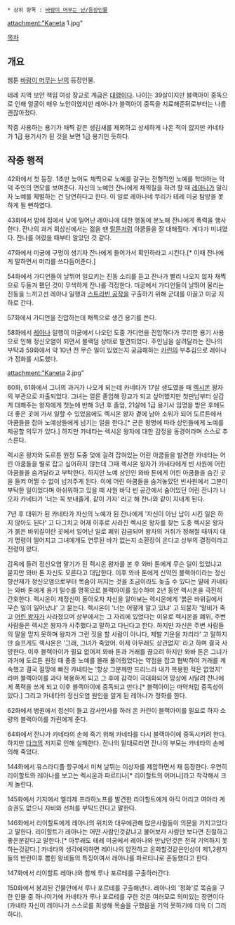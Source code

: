  * 상위 항목 : [[바람이 머무는 난/등장인물]]

attachment:"Kaneta 1.jpg"

[[목차]]

== 개요 ==
웹툰 [[바람이 머무는 난]]의 등장인물.

테레 지역 보안 책임 여성 장교로 계급은 [[대령]]이다. 나이는 39살이지만 블랙아이 중독으로 인해 얼굴이 매우 노안이였지만 레아나가 블랙아이 중독을 치료해준뒤로부터는 나름 괜찮아졌다.

작중 사용하는 용기가 채찍 같은 생김새를 제외하고 상세하게 나온 적이 없지만 카네타가 1급 용기사가 된 것을 보면 1급 용기인 듯하다.

== 작중 행적 ==
42화에서 첫 등장. 1초만 늦어도 채찍으로 노예를 갈구는 전형적인 노예를 학대하는 악덕 주인의 면모를 보여준다. 자신의 노예인 잔나에게 채찍질을 하려 할 때 [[레아나 포르테|레아나]]가 말리자 노예를 체벌하는 건 당연하다고 한다. 이 일로 레아나네 무리가 테레 미궁 탐방을 못하게 될 뻔하였다.

43화에서 밤에 집에서 낮에 일어난 레아나에 대한 행동에 분노해 잔나에게 폭력을 행사한다. 잔나의 과거 회상신에서는 젊을 땐 [[랄튼 일라이어스|랄튼]]처럼 아쿰들을 잘 대해줬다. 게다가 미녀였다. 잔나를 어렸을 때부터 알았던 것 같다.

47화에서 미궁에 구멍이 생기자 잔나에게 들어가서 확인하라고 시킨다.[* 이때 잔나에게 말하면서 머리를 쓰다듬어준다.]

54화에서 가디언들이 날뛰어 일으키는 진동 소리를 듣고 잔나가 빨리 나오지 않자 채찍으로 두들겨 팼던 것이 무색하게 잔나를 걱정한다. 미궁에서 가디언들이 날뛰어 울리는 진동을 느끼고선 레아나 일행과 [[웨스트 스트라빈|스트라빈 공작]]을 구출하기 위해 군대를 이끌고 미궁 지하로 간다.

57화에서 가디언을 진압하는데 채찍으로 생긴 용기를 쓴다.

58화에서 [[레아나 포르테|레아나]] 일행이 미궁에서 나오던 도중 가디언을 진압하다가 무리한 용기 사용으로 인해 정신오염이 되면서 블랙덤 상태로 발견되었다. 주인님을 살려달라는 잔나의 부탁과 59화에서 약 10년 전 무슨 일이 있었는지 궁금해하는 [[카린(바람이 머무는 난)|카린]]의 부추김으로 레아나가 정화를 시도했다.

attachment:"Kaneta 2.jpg"

60화, 61화에서 그녀의 과거가 나오게 되는데 카네타가 17살 생도였을 때 [[렉시온 프리하노프 라토리오|렉시온]] 왕자의 부관으로 차출되었다. 그녀는 얼른 졸업해 장교가 되고 싶어했지만 첫만남부터 살갑게 대해주는 왕자에게 첫눈에 반해 3년 후 졸업, 21살에 1급 용기사 임명을 받은 후에도 더 좋은 곳에 가서 일할 수 있었음에도 렉시온 왕자 곁에 남아 소위가 되어 도르튼에서 아쿰들을 잡아 노예상들에게 넘기는 일을 한다.[* 군은 왕명에 따라 상인들에게 노예를 제공할 의무가 있다.] 하지만 카네타는 렉시온 왕자에 대한 감정을 동경이라며 스스로 추스른다.

렉시온 왕자와 도르튼 원정 도중 덫에 걸려 잡혀있는 어린 아쿰들을 발견한 카네타는 어린 아쿰들을 별로 잡고 싶어하지 않는데 그때 렉시온 왕자가 카네타에게 빈 사원에 어린 아쿰들을 숨겨달라고 부탁한다. 하지만 노예 상인인 와바 톤에게 어린 아쿰들을 숨긴 곳을 들켜 어쩔 수 없이 넘겨주게 된다. 이에 어린 아쿰들을 숨겨놓았던 빈사원에서 그분이 부탁한 일이었다며 아쉬워하고 있을 때 사원 바닥 빈 공간에서 숨어있던 어린 잔나가 나오자 카네타가 '너는 꼭 보내줄게. 같이 가자' 라고 해 잔나와 같이 지내게 된다.

7년 후 대위가 된 카네타가 자신의 노예가 된 잔나에게 '자신이 아닌 남이 시킨 일은 하지 않아도 된다' 고 다그치고 어제 이후로 사라진 렉시온 왕자를 찾는 도중 렉시온 왕자가 붉은 바위길이란 곳에서 일어난 일로 폐위 감금되어 왕자의 거취가 정해질 때까지 대기 명령이 떨어지고 그녀에게도 연루된 바가 없는지 소환장이 온다고 상부의 결정이라고 전령이 왔다.

감옥에 들려 정신오염 말기가 된 렉시온 왕자를 본 후 와바 톤에게 무슨 일이 있었냐고 묻지만 와바 톤 자신도 모른다고 대답한다. 이후 와바 톤에게 신약인 블랙아이라는 정신향산제가 정신오염으로부터 목숨이 꺼지는 것을 조금이라도 늦출 수 있다는 말에 카네타는 와바 톤에게 용기 밀수를 명목으로 블랙아이를 입수하여 2년 동안 렉시온을 극진히 간호한다. 렉시온이 제정신이 돌아오자 자신을 알아보는 렉시온에게 '붉은 바위길에서 무슨 일이 일어났냐' 고 묻는다. 렉시온이 '너는 어떻게 알고 있냐' 고 되묻자 '왕비가 죽고 [[리이할트 프리하노프 칸타레|어린 왕자]]가 사라졌으며 상부에서는 그 자리에 있었다는 이유로 렉시온을 폐위, 주변 사람들은 렉시온 왕자가 사주했다고 말하고 다닌다고 한다. 하지만 자신은 주변 사람들의 말을 믿지 못하며 왕자가 그런 짓을 할 사람이 아니다, 제발 기운을 차리라' 고 말하지만 슬프게도 렉시온은 '그래, 그녀가 죽었어. 이제 아무래도 상관없지' 라고 하며 결국 사망한다. 이후 블랙아이가 필요 없어져 와바 톤과 거래를 끊으려 하지만 와바 톤은 그녀가 과거에 도르튼 원정 때 종종 노예를 몰래 풀어줬었다는 약점을 잡고 협박하여 거래를 계속했고 결국 절망에 빠진 카네타는 '항상 그분께만 드리느라 내가 복용한 적은 없었지' 라며 블랙아이를 과다 복용하게 되고 그 후에 감각이 극대화되어 망상에 시달려 잔나에게 폭력을 쓰게 되고 이후 블랙아이에 중독되고 만다.[* 블랙아이는 마약처럼 중독성이 있다.] 그리고 카네타의 정신오염 원인을 알게 된 레아나가 정화를 한다.

62화에서 병원에서 정신이 들고 감사인사를 하러 온 카린이 블랙아이를 필요로 하자 소량의 블랙아이를 카린에게 준다.

64화에서 잔나가 카네타의 손에 죽기 위해 카네타를 다시 블랙아이에 중독시키려 한다. 하지만 [[다크(바람이 머무는 난)|다크]]의 저지로 인해 실패한다. 잔나의 말대로라면 잔나의 부모는 카네타의 손에 의해 죽었다.

144화에서 유스라디플 항구에서 미쳐 날뛰는 이상자를 제압하면서 재 등장한다. 우연히 리이할트와 레아나를 보고는 렉시온과 파르티나[* 리이할트의 어머니]라고 착각해서 크게 놀란다.

145화에서 기지에서 엘리제 프라하노프를 발견한 리이할트에게 아직 어리고 여아라 계승권도 없으니 자비와 선처를 부탁드린다고 말한다.

146화에서 리이할트에게 레아나의 위치와 대우에관해 많은사람들이 의문을 가지고있다고 말한다.
리이할트가 레아나는 어떤 사람인것같냐고 물어보자 사람만 보다면 친절하고 좋은분같다고 말한다.[* 아무래도 테레 미궁에서 레아나와 만났던것은 전혀 기억하지 못하는것같다.]
카네타의 생각에의하면 레아나의 얌전하고 온화할것같은인상이 제1,2왕자들의 반란이후 뽑힌 왕비들의 특징이여서 레아나를 파르티나로 혼동했다고 한다.

147화에서 리이할트 레아나와 함께 루나 포르테를 구출하러간다.

150화에서 붕괴된 건물안에서 루나 포르테를 구출해낸다. 레아나의 '정화'로 목숨을 구한 인물 중 하나이기에 카네타가 루나 포르테를 구한 것은 여러모로 의미있는 장면이다(카네타 자신이 레아나가 스스로를 희생해 목숨을 구했음을 기억 못하기에 더욱 더 그러하다).
